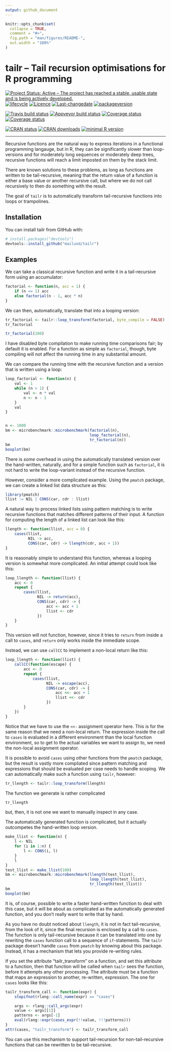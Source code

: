 ```yaml
---
output: github_document
---
```

<!-- README.md is generated from README.Rmd. Please edit that file -->

```r
knitr::opts_chunk$set(
  collapse = TRUE,
  comment = "#>",
  fig.path = "man/figures/README-",
  out.width = "100%"
)
```

# tailr -- Tail recursion optimisations for R programming

[![Project Status: Active – The project has reached a stable, usable state and is being actively developed.](http://www.repostatus.org/badges/latest/active.svg)](http://www.repostatus.org/#active)
[![lifecycle](http://img.shields.io/badge/lifecycle-experimental-orange.svg)](https://www.tidyverse.org/lifecycle/#experimental)
[![Licence](https://img.shields.io/badge/licence-GPL--3-blue.svg)](https://www.gnu.org/licenses/gpl-3.0.en.html)
[![Last-changedate](https://img.shields.io/badge/last%20change-`r gsub('-', '--', Sys.Date())`-orange.svg)](/commits/master)
[![packageversion](https://img.shields.io/badge/Package%20version-0.1.0.9000-orange.svg?style=flat-square)](commits/master)

[![Travis build status](https://travis-ci.org/mailund/tailr.svg?branch=master)](https://travis-ci.org/mailund/tailr)
[![Appveyor build status](https://ci.appveyor.com/api/projects/status/1d36yh8klursko82/branch/master?svg=true)](https://ci.appveyor.com/project/mailund/tailr/branch/master)
[![Coverage status](https://codecov.io/gh/mailund/tailr/branch/master/graph/badge.svg)](https://codecov.io/github/mailund/tailr?branch=master)
[![Coverage status](http://coveralls.io/repos/github/mailund/tailr/badge.svg?branch=master)](https://coveralls.io/github/mailund/tailr?branch=master)

[![CRAN status](http://www.r-pkg.org/badges/version/tailr)](https://cran.r-project.org/package=tailr)
[![CRAN downloads](http://cranlogs.r-pkg.org/badges/grand-total/tailr)](https://cran.r-project.org/package=tailr)
[![minimal R version](https://img.shields.io/badge/R-%E2%89%A53.2-blue.svg)](https://cran.r-project.org/)


---
 
Recursive functions are the natural way to express iterations in a functional programming langauge, but in R, they can be significantly slower than loop-versions and for moderately long sequences or moderately deep trees, recursive functions will reach a limit imposted on them by the stack limit.

There are known solutions to these problems, as long as functions are written to be tail-recursive, meaning that the return value of a function is either a base value or another recursive call, but where we do not call recursively to then do something with the result.

The goal of `tailr` is to automatically transform tail-recursive functions into loops or trampolines.

## Installation

You can install tailr from GitHub with:

```r
# install.packages("devtools")
devtools::install_github("mailund/tailr")
```


## Examples

We can take a classical recursive function and write it in a tail-recursive form using an accumulator:

```r
factorial <- function(n, acc = 1) {
    if (n <= 1) acc
    else factorial(n - 1, acc * n)
}
```

We can then, automatically, translate that into a looping version:

```r
tr_factorial <- tailr::loop_transform(factorial, byte_compile = FALSE)
tr_factorial

tr_factorial(100)
```

I have disabled byte compilation to make running time comparisons fair; by default it is enabled. For a function as simple as `factorial`, though, byte compiling will not affect the running time in any substantial amount. 

We can compare the running time with the recursive function and a version that is written using a loop:

```r
loop_factorial <- function(n) {
    val <- 1
    while (n > 1) {
        val <- n * val
        n <- n - 1
    }
    val
}


n <- 1000
bm <- microbenchmark::microbenchmark(factorial(n), 
                                     loop_factorial(n), 
                                     tr_factorial(n))
bm
boxplot(bm)
```

There is *some* overhead in using the automatically translated version over the hand-written, naturally, and for a simple function such as `factorial`, it is not hard to write the loop-variant instead of the recursive function.

However, consider a more complicated example. Using the `pmatch` package, we can create a linked list data structure as this:

```r
library(pmatch)
llist := NIL | CONS(car, cdr : llist)
```

A natural way to process linked lists using pattern matching is to write recursive functions that matches different patterns of their input. A function for computing the length of a linked list can look like this:

```r
llength <- function(llist, acc = 0) {
    cases(llist,
          NIL -> acc,
          CONS(car, cdr) -> llength(cdr, acc + 1))
}
```

It is reasonably simple to understand this function, whereas a looping version is somewhat more complicated. An initial attempt could look like this:

```r
loop_llength <- function(llist) {
    acc <- 0
    repeat {
        cases(llist,
              NIL -> return(acc),
              CONS(car, cdr) -> {
                  acc <- acc + 1
                  llist <- cdr
              })
    }
}
```

This version will not function, however, since it tries to `return` from inside a call to `cases`, and `return` only works inside the immediate scope.

Instead, we can use `callCC` to implement a non-local return like this:

```r
loop_llength <- function(llist) {
    callCC(function(escape) {
        acc <- 0
        repeat {
            cases(llist,
                  NIL -> escape(acc),
                  CONS(car, cdr) -> {
                      acc <<- acc + 1
                      llist <<- cdr
                  })
        }    
    })
}
```

Notice that we have to use the `<<-` assignment operator here. This is for the same reason that we need a non-local return. The expression inside the call to `cases` is evaluated in a different environment than the local function environment, so to get to the actual variables we want to assign to, we need the non-local assignment operator.

It is possible to avoid `cases` using other functions from the `pmatch` package, but the result is vastly more compliated since pattern matching and expressions that should be evaluated per case needs to handle scoping. We can automatically make such a function using `tailr`, however:

```r
tr_llength <- tailr::loop_transform(llength)
```

The function we generate is rather complicated

```r
tr_llength
```

but, then, it is not one we want to manually inspect in any case.

The automatically generated function is complicated, but it actually outcompetes the hand-written loop version.

```r
make_llist <- function(n) {
    l <- NIL
    for (i in 1:n) {
        l <- CONS(i, l)
    }
    l
}
test_llist <- make_llist(100)
bm <- microbenchmark::microbenchmark(llength(test_llist),
                                     loop_llength(test_llist),
                                     tr_llength(test_llist))
bm
boxplot(bm)
```

It is, of course, possible to write a faster hand-written function to deal with this case, but it will be about as complicated as the automatically generated function, and you don't really want to write that by hand.

As you have no doubt noticed about `llength`, it is not in fact tail-recursive, from the look of it, since the final recursion is enclosed by a call to `cases`. The function is only tail-recursive because it can be translated into one by rewriting the `cases` function call to a sequence of `if`-statements. The `tailr` package doesn't handle `cases` from `pmatch` by knowing about this package. Instead, it has a mechanism that lets you provide re-writing rules.

If you set the attribute "tailr_transform" on a function, and set this attribute to a function, then that function will be called when `tailr` sees the function, before it attempts any other processing. The attribute must be a function that maps an expression to another, re-written, expression. The one for `cases` looks like this:

```r
tailr_transform_call <- function(expr) {
    stopifnot(rlang::call_name(expr) == "cases")

    args <- rlang::call_args(expr)
    value <- args[[1]]
    patterns <- args[-1]
    eval(rlang::expr(cases_expr(!!value, !!!patterns)))
}
attr(cases, "tailr_transform") <- tailr_transform_call
```

You can use this mechanism to support tail-recursion for non-tail-recursive functions that can be rewritten to be tail-recursive.
